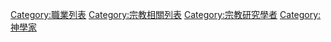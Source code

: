 [[Category:職業列表|Category:職業列表]]
[[Category:宗教相關列表|Category:宗教相關列表]]
[[Category:宗教研究學者|Category:宗教研究學者]]
[[Category:神學家|Category:神學家]]